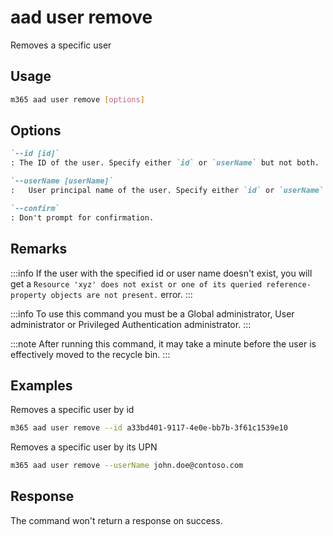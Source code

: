 
# aad user remove

Removes a specific user

## Usage

```sh
m365 aad user remove [options]
```

## Options

```md defintion-list
`--id [id]`
: The ID of the user. Specify either `id` or `userName` but not both.

`--userName [userName]`
:	User principal name of the user. Specify either `id` or `userName` but not both.

`--confirm`
: Don't prompt for confirmation.
```

<Global />

## Remarks

:::info
If the user with the specified id or user name doesn't exist, you will get a `Resource 'xyz' does not exist or one of its queried reference-property objects are not present.` error.
:::

:::info
To use this command you must be a Global administrator, User administrator or Privileged Authentication administrator.
:::

:::note
After running this command, it may take a minute before the user is effectively moved to the recycle bin.
:::

## Examples

Removes a specific user by id

```sh
m365 aad user remove --id a33bd401-9117-4e0e-bb7b-3f61c1539e10
```

Removes a specific user by its UPN

```sh
m365 aad user remove --userName john.doe@contoso.com
```

## Response

The command won't return a response on success.
